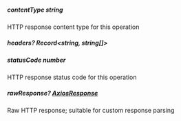 ##### **contentType** string
HTTP response content type for this operation

##### **headers?** Record<string, *string*[]>

##### **statusCode** number
HTTP response status code for this operation

##### **rawResponse?** [AxiosResponse](https://axios-http.com/docs/res_schema)
Raw HTTP response; suitable for custom response parsing

